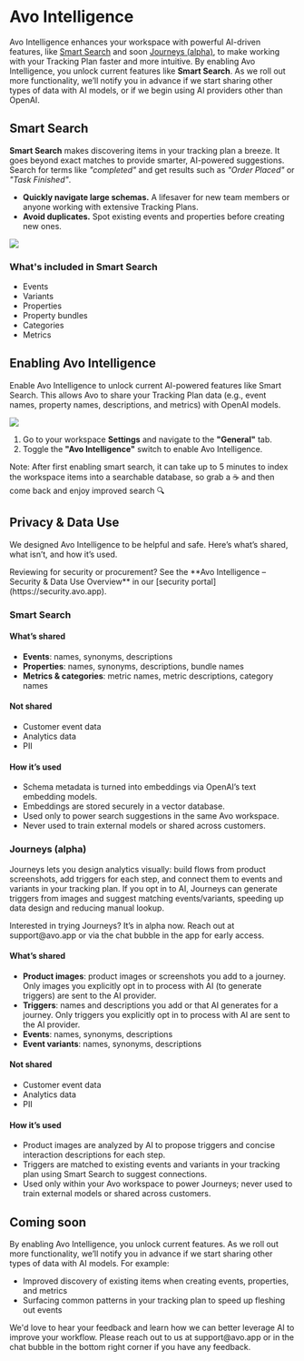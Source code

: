 
# Avo Intelligence

Avo Intelligence enhances your workspace with powerful AI-driven features, like [Smart Search](#smart-search) and soon [Journeys (alpha)](#journeys-alpha), to make working with your Tracking Plan faster and more intuitive. By enabling Avo Intelligence, you unlock current features like **Smart Search**. As we roll out more functionality, we’ll notify you in advance if we start sharing other types of data with AI models, or if we begin using AI providers other than OpenAI.

## Smart Search

**Smart Search** makes discovering items in your tracking plan a breeze. It goes beyond exact matches to provide smarter, AI-powered suggestions. Search for terms like _"completed"_ and get results such as _"Order Placed"_ or _"Task Finished"_.

- **Quickly navigate large schemas.** A lifesaver for new team members or anyone working with extensive Tracking Plans.
- **Avoid duplicates.** Spot existing events and properties before creating new ones.

![](/images/avo-intelligence/smart-search-avo-app.png)

### What's included in Smart Search

- Events
- Variants
- Properties
- Property bundles
- Categories
- Metrics

## Enabling Avo Intelligence

Enable Avo Intelligence to unlock current AI-powered features like Smart Search. This allows Avo to share your Tracking Plan data (e.g., event names, property names, descriptions, and metrics) with OpenAI models.

![](/images/avo-intelligence/smart-search-settings.png)

1. Go to your workspace **Settings** and navigate to the **"General"** tab.
2. Toggle the **"Avo Intelligence"** switch to enable Avo Intelligence.

<Callout type="info" emoji="💡">
  Note: After first enabling smart search, it can take up to 5 minutes to index
  the workspace items into a searchable database, so grab a ☕ and then come
  back and enjoy improved search 🔍
</Callout>

## Privacy & Data Use

We designed Avo Intelligence to be helpful and safe. Here’s what’s shared, what isn’t, and how it’s used.

<Callout type="info" emoji="🔒">
  Reviewing for security or procurement? See the **Avo Intelligence – Security & Data Use Overview** in our [security portal](https://security.avo.app).
</Callout>

### Smart Search

#### What’s shared

- **Events**: names, synonyms, descriptions
- **Properties**: names, synonyms, descriptions, bundle names
- **Metrics & categories**: metric names, metric descriptions, category names

#### Not shared

- Customer event data
- Analytics data
- PII

#### How it’s used

- Schema metadata is turned into embeddings via OpenAI’s text embedding models.
- Embeddings are stored securely in a vector database.
- Used only to power search suggestions in the same Avo workspace.
- Never used to train external models or shared across customers.

### Journeys (alpha)

Journeys lets you design analytics visually: build flows from product screenshots, add triggers for each step, and connect them to events and variants in your tracking plan. If you opt in to AI, Journeys can generate triggers from images and suggest matching events/variants, speeding up data design and reducing manual lookup.

<Callout type="info" emoji="🚀">
  Interested in trying Journeys? It’s in alpha now. Reach out at support@avo.app or
  via the chat bubble in the app for early access.
</Callout>

#### What’s shared

- **Product images**: product images or screenshots you add to a journey. Only images you explicitly opt in to process with AI (to generate triggers) are sent to the AI provider.
- **Triggers**: names and descriptions you add or that AI generates for a journey. Only triggers you explicitly opt in to process with AI are sent to the AI provider.
- **Events**: names, synonyms, descriptions
- **Event variants**: names, synonyms, descriptions

#### Not shared

- Customer event data
- Analytics data
- PII

#### How it’s used
- Product images are analyzed by AI to propose triggers and concise interaction descriptions for each step.
- Triggers are matched to existing events and variants in your tracking plan using Smart Search to suggest connections.
- Used only within your Avo workspace to power Journeys; never used to train external models or shared across customers.

## Coming soon

By enabling Avo Intelligence, you unlock current features. As we roll out more functionality, we’ll notify you in advance if we start sharing other types of data with AI models. For example:

- Improved discovery of existing items when creating events, properties, and metrics
- Surfacing common patterns in your tracking plan to speed up fleshing out events

<Callout type="info" emoji="💡">
  We'd love to hear your feedback and learn how we can better leverage AI to
  improve your workflow. Please reach out to us at support@avo.app or in the
  chat bubble in the bottom right corner if you have any feedback.
</Callout>

